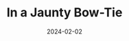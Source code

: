 ---
title: "In a Jaunty Bow-Tie"
date: "2024-02-02"
slug: "in-a-jaunty-bow-tie"
heroimage: "./20240202_113128.jpg"
heroimage_alt: "Noodle is a doodle."
---